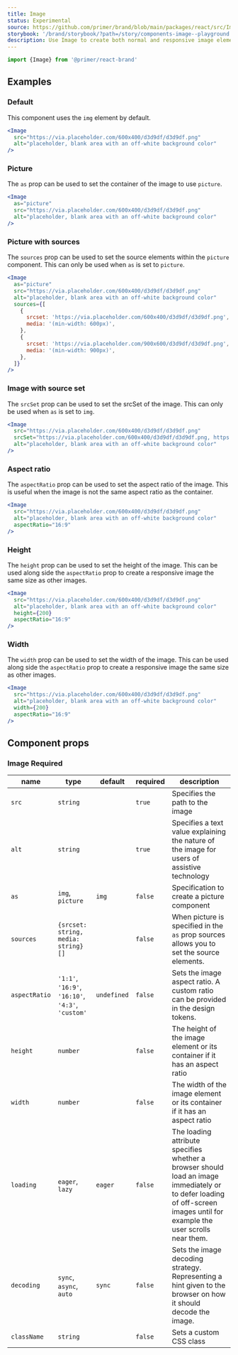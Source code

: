 ```yaml
---
title: Image
status: Experimental
source: https://github.com/primer/brand/blob/main/packages/react/src/Image/Image.tsx
storybook: '/brand/storybook/?path=/story/components-image--playground'
description: Use Image to create both normal and responsive image elements.
---
```



```js
import {Image} from '@primer/react-brand'
```

## Examples

### Default

This component uses the `img` element by default.

```jsx live
<Image
  src="https://via.placeholder.com/600x400/d3d9df/d3d9df.png"
  alt="placeholder, blank area with an off-white background color"
/>
```

### Picture

The `as` prop can be used to set the container of the image to use `picture`.

```jsx live
<Image
  as="picture"
  src="https://via.placeholder.com/600x400/d3d9df/d3d9df.png"
  alt="placeholder, blank area with an off-white background color"
/>
```

### Picture with sources

The `sources` prop can be used to set the source elements within the `picture` component. This can only be used when `as` is set to `picture`.

```jsx live
<Image
  as="picture"
  src="https://via.placeholder.com/600x400/d3d9df/d3d9df.png"
  alt="placeholder, blank area with an off-white background color"
  sources={[
    {
      srcset: 'https://via.placeholder.com/600x400/d3d9df/d3d9df.png',
      media: '(min-width: 600px)',
    },
    {
      srcset: 'https://via.placeholder.com/900x600/d3d9df/d3d9df.png',
      media: '(min-width: 900px)',
    },
  ]}
/>
```

### Image with source set

The `srcSet` prop can be used to set the srcSet of the image. This can only be used when `as` is set to `img`.

```jsx live
<Image
  src="https://via.placeholder.com/600x400/d3d9df/d3d9df.png"
  srcSet="https://via.placeholder.com/600x400/d3d9df/d3d9df.png, https://via.placeholder.com/900x600/d3d9df/d3d9df.png 1.5x"
  alt="placeholder, blank area with an off-white background color"
/>
```

### Aspect ratio

The `aspectRatio` prop can be used to set the aspect ratio of the image. This is useful when the image is not the same aspect ratio as the container.

```jsx live
<Image
  src="https://via.placeholder.com/600x400/d3d9df/d3d9df.png"
  alt="placeholder, blank area with an off-white background color"
  aspectRatio="16:9"
/>
```

### Height

The `height` prop can be used to set the height of the image. This can be used along side the `aspectRatio` prop to create a responsive image the same size as other images.

```jsx live
<Image
  src="https://via.placeholder.com/600x400/d3d9df/d3d9df.png"
  alt="placeholder, blank area with an off-white background color"
  height={200}
  aspectRatio="16:9"
/>
```

### Width

The `width` prop can be used to set the width of the image. This can be used along side the `aspectRatio` prop to create a responsive image the same size as other images.

```jsx live
<Image
  src="https://via.placeholder.com/600x400/d3d9df/d3d9df.png"
  alt="placeholder, blank area with an off-white background color"
  width={200}
  aspectRatio="16:9"
/>
```

## Component props

### Image <Label>Required</Label>

| name          | type                                              | default     | required | description                                                                                                                                                               |
| ------------- | ------------------------------------------------- | ----------- | -------- | ------------------------------------------------------------------------------------------------------------------------------------------------------------------------- |
| `src`         | `string`                                          |             | `true`   | Specifies the path to the image                                                                                                                                           |
| `alt`         | `string`                                          |             | `true`   | Specifies a text value explaining the nature of the image for users of assistive technology                                                                               |
| `as`          | `img`, `picture`                                  | `img`       | `false`  | Specification to create a picture component                                                                                                                               |
| `sources`     | `{srcset: string, media: string}[]`               |             | `false`  | When picture is specified in the `as` prop sources allows you to set the source elements.                                                                                 |
| `aspectRatio` | `'1:1'`, `'16:9'`, `'16:10'`, `'4:3'`, `'custom'` | `undefined` | `false`  | Sets the image aspect ratio. A custom ratio can be provided in the design tokens.                                                                                         |
| `height`      | `number`                                          |             | `false`  | The height of the image element or its container if it has an aspect ratio                                                                                                |
| `width`       | `number`                                          |             | `false`  | The width of the image element or its container if it has an aspect ratio                                                                                                 |
| `loading`     | `eager`, `lazy`                                   | `eager`     | `false`  | The loading attribute specifies whether a browser should load an image immediately or to defer loading of off-screen images until for example the user scrolls near them. |
| `decoding`    | `sync`, `async`, `auto`                           | `sync`      | `false`  | Sets the image decoding strategy. Representing a hint given to the browser on how it should decode the image.                                                             |
| `className`   | `string`                                          |             | `false`  | Sets a custom CSS class                                                                                                                                                   |
